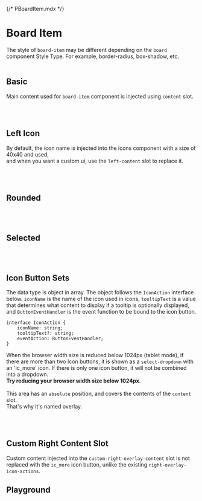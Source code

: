 {/* PBoardItem.mdx */}



<Meta of={PBoardItemStories} />

# Board Item
The style of `board-item` may be different depending on the `board` component Style Type. For example, border-radius, box-shadow, etc.
<br/>
<br/>

## Basic
Main content used for `board-item` component is injected using `content` slot.<br/>
<Canvas of={PBoardItemStories.Basic} />

<br/>
<br/>


## Left Icon

By default, the icon name is injected into the icons component with a size of 40x40 and used,<br/>
and when you want a custom ui, use the `left-content` slot to replace it.<br/>
<Canvas of={PBoardItemStories.LeftIcon} />

<br/>
<br/>


## Rounded
<Canvas of={PBoardItemStories.Rounded} />

<br/>
<br/>


## Selected
<Canvas of={PBoardItemStories.Selected} />

<br/>
<br/>


## Icon Button Sets

The data type is object in array. The object follows the `IconAction` interface below. `iconName` is the name of the icon used in icons, `tooltipText` is a value that determines what content to display if a tooltip is optionally displayed, and `ButtonEventHandler` is the event function to be bound to the icon button.<br/>

```
interface IconAction {
    iconName: string;
    tooltipText?: string;
    eventAction: ButtonEventHandler;
}
```

When the browser width size is reduced below 1024px (tablet mode), if there are more than two Icon buttons, it is shown as a `select-dropdown` with an 'ic_more' icon.
If there is only one icon button, it will not be combined into a dropdown. <br/>
**Try reducing your browser width size below 1024px**.<br/><br/>
This area has an `absolute` position, and covers the contents of the `content` slot.<br/>
That's why it's named overlay.<br/>
<Canvas of={PBoardItemStories.IconButtonSets} />

<br/>
<br/>


## Custom Right Content Slot
Custom content injected into the `custom-right-overlay-content` slot is not replaced with the `ic_more` icon button, unlike the existing `right-overlay-icon-actions`.<br/>
<Canvas of={PBoardItemStories.CustomRightContentSlot} />

## Playground
<Canvas of={PBoardItemStories.Playground} />
<Controls of={PBoardItemStories.Playground} />
